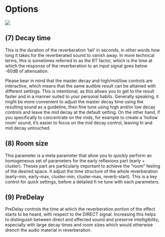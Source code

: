 # Options

![](https://media.githubusercontent.com/media/FLUX-SE/doc_images/main/Plugins/ircam-verb-session/verb_session_05.png)

## (7) Decay time
This is the duration of the reverberation ‘tail’ in seconds, in other words how long it takes for the reverberated 
sound to vanish away. In more technical terms, this is sometimes referred to as the RT factor, which is the time at 
which the response of the reverberation to an input signal goes below -60dB of attenuation.


Please bear in mind that the master decay and high/mid/low controls are interactive, which means that the same audible 
result can be attained with different settings. This is intentional, as this allows you to get to the result faster 
and in a manner suited to your personal habits.
Generally speaking, it might be more convenient to adjust the master decay time using the resulting sound as a guideline, 
then fine tune using high and/or low decay controls and leave the mid decay at the default setting. On the other hand, 
if you specifically to concentrate on the mids, for example to create a ‘hollow room’ sound, it’s easier to focus on 
the mid decay control, leaving hi and mid decay untouched.

## (8) Room size
This parameter is a meta parameter that allow you to quickly perform an homogeneous set of parameters for the early
reflexions part (early + cluster). Theses part are particularly important to achieve the “room” feeling of the desired space.
It adjust the time structure of the whole reverberation (early-min, early-max, cluster-min, cluster-max, 
reverb-start). This is a key control for quick settings, before a detailed fi ne tune with each parameters.

## (9) PreDelay
PreDelay controls the time at which the reverberation portion of the effect starts to be heard, with respect to the DIRECT
signal. Increasing this helps to distinguish between direct and effected sound and preserve intelligibility, especially with
large decay times and room sizes which would otherwise drench the audio material in reverberation.
